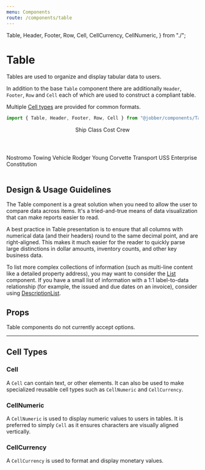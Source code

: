 ```yaml
---
menu: Components
route: /components/table
---
```


  Table,
  Header,
  Footer,
  Row,
  Cell,
  CellCurrency,
  CellNumeric,
} from "./";

# Table

<ComponentStatus stage="pre" responsive="no" accessible="yes" />

Tables are used to organize and display tabular data to users.

In addition to the base `Table` component there are additionally `Header`,
`Footer`, `Row` and `Cell` each of which are used to construct a compliant
table.

Multiple [Cell types](#cell-types) are provided for common formats.

```ts
import { Table, Header, Footer, Row, Cell } from "@jobber/components/Table";
```

<Playground>
  <Table>
    <Header>
      <Cell>Ship</Cell>
      <Cell>Class</Cell>
      <Cell align="right">Cost</Cell>
      <Cell align="right">Crew</Cell>
    </Header>
    <Row>
      <Cell>Nostromo</Cell>
      <Cell>Towing Vehicle</Cell>
      <CellCurrency value={42000000} />
      <CellNumeric value={7} />
    </Row>
    <Row>
      <Cell>Rodger Young</Cell>
      <Cell>Corvette Transport</Cell>
      <Cell />
      <CellNumeric value={200} />
    </Row>
    <Row>
      <Cell>USS Enterprise</Cell>
      <Cell>Constitution</Cell>
      <Cell />
      <CellNumeric value={205} />
    </Row>
    <Footer>
      <Cell />
      <Cell />
      <Cell />
      <CellNumeric value={412} />
    </Footer>
  </Table>
</Playground>

## Design & Usage Guidelines

The Table component is a great solution when you need to allow the user to
compare data across items. It's a tried-and-true means of data visualization
that can make reports easier to read.

A best practice in Table presentation is to ensure that all columns with
numerical data (and their headers) round to the same decimal point, and are
right-aligned. This makes it much easier for the reader to quickly parse large
distinctions in dollar amounts, inventory counts, and other key business data.

To list more complex collections of information (such as multi-line content like
a detailed property address), you may want to consider the
[List](https://atlantis.getjobber.com/components/list) component. If you have a
small list of information with a 1:1 label-to-data relationship (for example,
the issued and due dates on an invoice), consider using
[DescriptionList](https://atlantis.getjobber.com/components/description-list).

## Props

Table components do not currently accept options.

---

## Cell Types

### Cell

A `Cell` can contain text, or other elements. It can also be used to make
specialized reusable cell types such as `CellNumeric` and `CellCurrency`.

<Props of={Cell} />

### CellNumeric

A `CellNumeric` is used to display numeric values to users in tables. It is
preferred to simply `Cell` as it ensures characters are visually aligned
vertically.

<Props of={CellNumeric} />

### CellCurrency

A `CellCurrency` is used to format and display monetary values.

<Props of={CellCurrency} />
